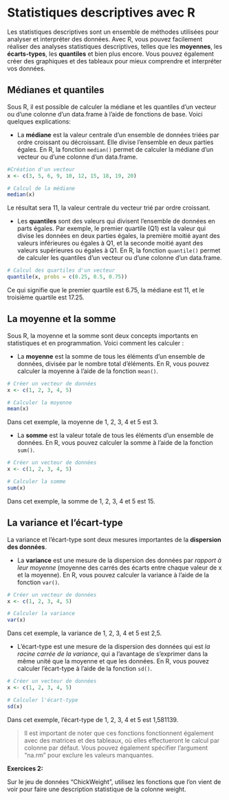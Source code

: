 # Statistiques descriptives avec R
Les statistiques descriptives sont un ensemble de méthodes utilisées pour analyser et interpréter des données. Avec R, vous pouvez facilement réaliser des analyses statistiques descriptives, telles que les **moyennes**, les **écarts-types**, les **quantiles** et bien plus encore. Vous pouvez également créer des graphiques et des tableaux pour mieux comprendre et interpréter vos données.   

## Médianes et quantiles

Sous R, il est possible de calculer la médiane et les quantiles d'un vecteur ou d'une colonne d'un data.frame à l'aide de fonctions de base. Voici quelques explications:

- La **médiane** est la valeur centrale d'un ensemble de données triées par ordre croissant ou décroissant. Elle divise l'ensemble en deux parties égales. En R, la fonction `median()` permet de calculer la médiane d'un vecteur ou d'une colonne d'un data.frame.

```r
#Création d'un vecteur
x <- c(3, 5, 6, 9, 10, 12, 15, 18, 19, 20)

# Calcul de la médiane
median(x)
```

Le résultat sera 11, la valeur centrale du vecteur trié par ordre croissant.

 - Les **quantiles** sont des valeurs qui divisent l'ensemble de données en parts égales. Par exemple, le premier quartile (Q1) est la valeur qui divise les données en deux parties égales, la première moitié ayant des valeurs inférieures ou égales à Q1, et la seconde moitié ayant des valeurs supérieures ou égales à Q1. En R, la fonction `quantile()` permet de calculer les quantiles d'un vecteur ou d'une colonne d'un data.frame.
 
```r
# Calcul des quartiles d'un vecteur
quantile(x, probs = c(0.25, 0.5, 0.75))

```

Ce qui signifie que le premier quartile est 6.75, la médiane est 11, et le troisième quartile est 17.25.

## La moyenne et la somme

Sous R, la moyenne et la somme sont deux concepts importants en statistiques et en programmation. Voici comment les calculer :

- La **moyenne** est la somme de tous les éléments d'un ensemble de données, divisée par le nombre total d'éléments. En R, vous pouvez calculer la moyenne à l'aide de la fonction `mean()`.

```r
# Créer un vecteur de données
x <- c(1, 2, 3, 4, 5)

# Calculer la moyenne
mean(x)
```

Dans cet exemple, la moyenne de 1, 2, 3, 4 et 5 est 3.

- La **somme** est la valeur totale de tous les éléments d'un ensemble de données. En R, vous pouvez calculer la somme à l'aide de la fonction `sum()`.

```r
# Créer un vecteur de données
x <- c(1, 2, 3, 4, 5)

# Calculer la somme
sum(x)

```

Dans cet exemple, la somme de 1, 2, 3, 4 et 5 est 15.


## La variance et l'écart-type

La variance et l'écart-type sont deux mesures importantes de la **dispersion des données**.   

- La **variance** est une mesure de la dispersion des données par *rapport à leur moyenne* (moyenne des carrés des écarts entre chaque valeur de x
et la moyenne). En R, vous pouvez calculer la variance à l'aide de la fonction `var()`.

```r
# Créer un vecteur de données
x <- c(1, 2, 3, 4, 5)

# Calculer la variance
var(x)
```
Dans cet exemple, la variance de 1, 2, 3, 4 et 5 est 2,5.

- L'écart-type est une mesure de la dispersion des données qui est *la racine carrée de la variance*, qui a l’avantage de
s’exprimer dans la même unité que la moyenne et que les données. En R, vous pouvez calculer l'écart-type à l'aide de la fonction `sd()`.


```r
# Créer un vecteur de données
x <- c(1, 2, 3, 4, 5)

# Calculer l'écart-type
sd(x)
```
Dans cet exemple, l'écart-type de 1, 2, 3, 4 et 5 est 1,581139.

>
Il est important de noter que ces fonctions fonctionnent également avec des matrices et des tableaux, où elles effectueront le calcul par colonne par défaut. Vous pouvez également spécifier l'argument "na.rm" pour exclure les valeurs manquantes.

**Exercices 2:**

Sur le jeu de données "ChickWeight", utilisez les fonctions que l’on
vient de voir pour faire une description statistique de la colonne weight.
